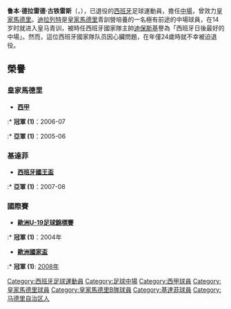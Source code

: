 {{spanish name 2|de la Red|Gutiérrez}}
{{noteta
|G1=laliga
|T=zh-hans:鲁本·德拉雷德;zh-hk:魯賓·迪拿列特;zh-tw:魯本·德拉雷德;
|1=zh-hans:鲁本·德拉雷德;zh-hk:魯賓·迪拿列特;zh-tw:魯本·德拉雷德;
|2=zh-hans:德拉雷德;zh-hk:迪拿列特;zh-tw:德拉雷德;
}}
{{Football player infobox
| playername = 鲁本·德拉雷德<br />''Rubén de la Red''
| image = DeLaRed.jpg
| fullname = Rubén de la Red Gutiérrez
| nickname = ''Rubio''
| dateofbirth = {{birth date and age|1985|6|5}}
| cityofbirth = [[馬德里|馬德里]]
| countryofbirth = [[西班牙|西班牙]]
| height = {{height|m=1.86}}
| currentclub = 
| clubnumber = 
| position = [[中場|中場]] 
| years1 = 2004–2007 | clubs1 = [[皇家马德里卡斯蒂利亚足球俱乐部|皇家马德里B隊]] | caps1 = 95 | goals1 = 14
| years2 = 2005–2007 | clubs2 = [[皇家马德里足球俱乐部|皇家马德里]] | caps2 = 10 | goals2 = 0
| years3 = 2007–2008 | clubs3 = [[赫塔费足球俱乐部|赫塔费]] | caps3 = 31 | goals3 = 2
| years4 = 2008–2010 | clubs4 = [[皇家马德里足球俱乐部|皇家马德里]] | caps4 = 7 | goals4 = 1
| totalcaps = 143 |  totalgoals = 17
| nationalyears1 = 2004–2006 | nationalteam1 = [[西班牙19歲以下國家足球隊|西班牙U19]] | nationalcaps1  = 4 | nationalgoals1 = 0
| nationalyears2 = 2006–2008 | nationalteam2 = [[西班牙21歲以下國家足球隊|西班牙U21]] | nationalcaps2 = 5 | nationalgoals2 = 0
| nationalyears3 = 2008 | nationalteam3 = [[西班牙國家足球隊|西班牙]] | nationalcaps3 = 3 | nationalgoals3 = 1
| manageryears1 = 2012–2015 | managerclubs1 = [[皇家马德里足球俱乐部|皇家马德里]] (youth)
| manageryears2 = 2015–2016 | managerclubs2 = [[赫塔费足球俱乐部|赫塔费B隊]]
| pcupdate = 2008年7月1日
| ntupdate = 2008年7月1日
}}{{中文譯名
| english    = Rubén '''de la Red'''
| putonghua  = 德拉雷德
| taiwan     = 德拉雷德
| cantonese  = 迪拿列特<br />迪拉列特
|}}
'''鲁本·德拉雷德·古铁雷斯'''（{{lang-es|Rubén de la Red Gutiérrez}}，{{bd|1985年|6月5日|||De La Red}}），已退役的[[西班牙|西班牙]]足球運動員，擔任[[中場|中場]]，曾效力[[皇家馬德里|皇家馬德里]]。[[迪拉列特|迪拉列特]]是[[皇家馬德里|皇家馬德里]]青訓營培養的一名極有前途的中場球員，在14岁时就进入皇马青训，被時任西班牙國家隊主帥[[迪保斯基|迪保斯基]]譽為「西班牙日後最好的中場」。然而，這位西班牙國家隊队员因心臟問題，在年僅24歲時就不幸被迫退役。

== 榮譽 ==
=== 皇家馬德里 ===
* '''[[西甲|西甲]]'''
:* '''冠軍 (1)'''：2006-07
:* '''亞軍 (1)'''：2005-06

=== 基達菲 ===
* '''[[西班牙國王盃|西班牙國王盃]]'''
:* '''亞軍 (1)'''：2007-08

=== 國際賽 ===

* '''[[歐洲U-19足球錦標賽|歐洲U-19足球錦標賽]]'''
:* '''冠軍 (1)'''：2004年

* '''[[歐洲國家盃|歐洲國家盃]]'''
:* '''冠軍 (1)''': [[2008年歐洲國家盃|2008年]]

{{2008年歐洲足球錦標賽西班牙參賽名單}}

{{DEFAULTSORT:De La Red, Ruben}}

[[Category:西班牙足球運動員|Category:西班牙足球運動員]]
[[Category:足球中場|Category:足球中場]]
[[Category:西甲球員|Category:西甲球員]]
[[Category:皇家馬德里球員|Category:皇家馬德里球員]]
[[Category:皇家馬德里B隊球員|Category:皇家馬德里B隊球員]]
[[Category:基達菲球員|Category:基達菲球員]]
[[Category:马德里自治区人|Category:马德里自治区人]]